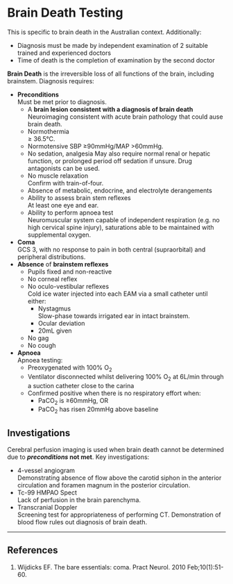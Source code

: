# Brain Death Testing

:::info
This is specific to brain death in the Australian context. Additionally:

* Diagnosis must be made by independent examination of 2 suitable trained and experienced doctors
* Time of death is the completion of examination by the second doctor
:::

**Brain Death** is the irreversible loss of all functions of the brain, including brainstem. Diagnosis requires:

* **Preconditions**  
Must be met prior to diagnosis.
	* A **brain lesion consistent with a diagnosis of brain death**  
	Neuroimaging consistent with acute brain pathology that could ause brain death.
	* Normothermia  
	≥ 36.5°C.
	* Normotensive 
	SBP ≥90mmHg/MAP >60mmHg.
	* No sedation, analgesia 
	May also require normal renal or hepatic function, or prolonged period off sedation if unsure. Drug antagonists can be used.
	* No muscle relaxation  
	Confirm with train-of-four.
	* Absence of metabolic, endocrine, and electrolyte derangements
	* Ability to assess brain stem reflexes  
	At least one eye and ear.
	* Ability to perform apnoea test  
	Neuromuscular system capable of independent respiration (e.g. no high cervical spine injury), saturations able to be maintained with supplemental oxygen.
* **Coma**  
GCS 3, with no response to pain in both central (supraorbital) and peripheral distributions.
* **Absence** of **brainstem reflexes**
	* Pupils fixed and non-reactive
	* No corneal reflex
	* No oculo-vestibular reflexes  
	Cold ice water injected into each EAM via a small catheter until either:
		* Nystagmus  
		Slow-phase towards irrigated ear in intact brainstem.
		* Ocular deviation
		* 20mL given
	* No gag
	* No cough
* **Apnoea**  
Apnoea testing:
	* Preoxygenated with 100% O<sub>2</sub>
	* Ventilator disconnected whilst delivering 100% O<sub>2</sub> at 6L/min through a suction catheter close to the carina
	* Confirmed positive when there is no respiratory effort when:
		* PaCO<sub>2</sub> is ≥60mmHg, OR
		* PaCO<sub>2</sub> has risen 20mmHg above baseline


## Investigations

Cerebral perfusion imaging is used when brain death cannot be determined due to ***preconditions* not met**. Key investigations:

* 4-vessel angiogram  
Demonstrating absence of flow above the carotid siphon in the anterior circulation and foramen magnum in the posterior circulation.
* Tc-99 HMPAO Spect  
Lack of perfusion in the brain parenchyma.
* Transcranial Doppler  
Screening test for appropriateness of performing CT. Demonstration of blood flow rules out diagnosis of brain death.



---

## References

1. Wijdicks EF. The bare essentials: coma. Pract Neurol. 2010 Feb;10(1):51-60.
